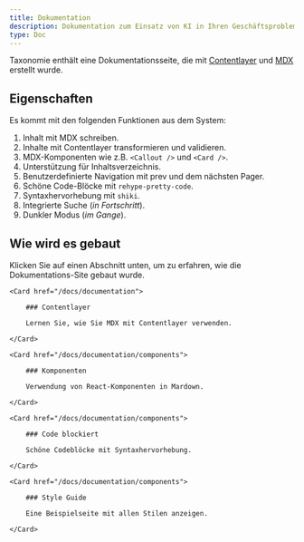 ```yaml
---
title: Dokumentation
description: Dokumentation zum Einsatz von KI in Ihren Geschäftsproblemen
type: Doc
---
```


Taxonomie enthält eine Dokumentationsseite, die mit [Contentlayer](https://contentlayer.dev) und [MDX](http://mdxjs.com) erstellt wurde.

## Eigenschaften

Es kommt mit den folgenden Funktionen aus dem System:

1. Inhalt mit MDX schreiben.
2. Inhalte mit Contentlayer transformieren und validieren.
3. MDX-Komponenten wie z.B. `<Callout />` und `<Card />`.
4. Unterstützung für Inhaltsverzeichnis.
5. Benutzerdefinierte Navigation mit prev und dem nächsten Pager.
6. Schöne Code-Blöcke mit `rehype-pretty-code`.
7. Syntaxhervorhebung mit `shiki`.
8. Integrierte Suche (_in Fortschritt_).
9. Dunkler Modus (_im Gange_).

## Wie wird es gebaut

Klicken Sie auf einen Abschnitt unten, um zu erfahren, wie die Dokumentations-Site gebaut wurde.

<div className="grid gap-4 mt-6">

```
<Card href="/docs/documentation">

    ### Contentlayer

    Lernen Sie, wie Sie MDX mit Contentlayer verwenden.

</Card>

<Card href="/docs/documentation/components">

    ### Komponenten

    Verwendung von React-Komponenten in Mardown.

</Card>

<Card href="/docs/documentation/components">

    ### Code blockiert

    Schöne Codeblöcke mit Syntaxhervorhebung.

</Card>

<Card href="/docs/documentation/components">

    ### Style Guide

    Eine Beispielseite mit allen Stilen anzeigen.

</Card>
```

</div>

